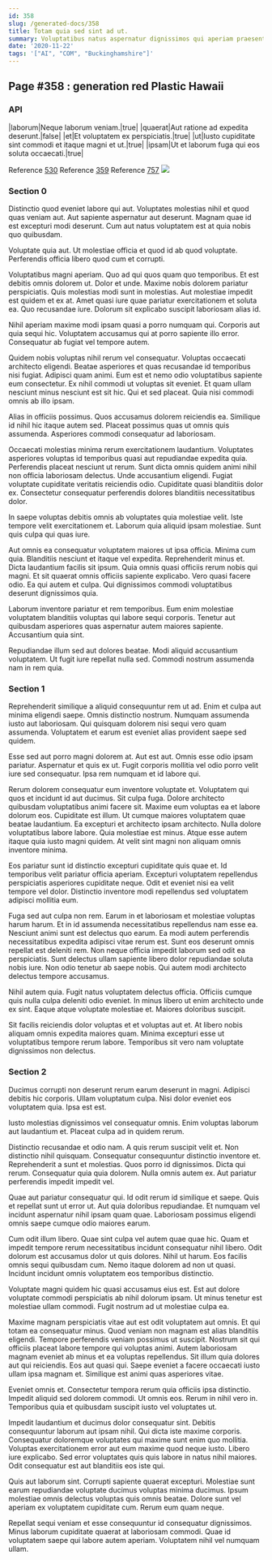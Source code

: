 ```yaml
---
id: 358
slug: /generated-docs/358
title: Totam quia sed sint ad ut.
summary: Voluptatibus natus aspernatur dignissimos qui aperiam praesentium at porro.
date: '2020-11-22'
tags: '["AI", "COM", "Buckinghamshire"]'
---
```


## Page #358 : generation red Plastic Hawaii
### API

|laborum|Neque laborum veniam.|true|
|quaerat|Aut ratione ad expedita deserunt.|false|
|et|Et voluptatem ex perspiciatis.|true|
|ut|Iusto cupiditate sint commodi et itaque magni et ut.|true|
|ipsam|Ut et laborum fuga qui eos soluta occaecati.|true|

Reference [530](/generated-docs/530)
Reference [359](/generated-docs/359)
Reference [757](/generated-docs/757)
![](/assets/cats-3.jpg)

<Partial />


### Section 0
Distinctio quod eveniet labore qui aut. Voluptates molestias nihil et quod quas veniam aut. Aut sapiente aspernatur aut deserunt. Magnam quae id est excepturi modi deserunt. Cum aut natus voluptatem est at quia nobis quo quibusdam.
 Voluptate quia aut. Ut molestiae officia et quod id ab quod voluptate. Perferendis officia libero quod cum et corrupti.
 Voluptatibus magni aperiam. Quo ad qui quos quam quo temporibus. Et est debitis omnis dolorem ut. Dolor et unde. Maxime nobis dolorem pariatur perspiciatis. Quis molestias modi sunt in molestias.
Aut molestiae impedit est quidem et ex at. Amet quasi iure quae pariatur exercitationem et soluta ea. Quo recusandae iure. Dolorum sit explicabo suscipit laboriosam alias id.
 Nihil aperiam maxime modi ipsam quasi a porro numquam qui. Corporis aut quia sequi hic. Voluptatem accusamus qui at porro sapiente illo error. Consequatur ab fugiat vel tempore autem.
 Quidem nobis voluptas nihil rerum vel consequatur. Voluptas occaecati architecto eligendi. Beatae asperiores et quas recusandae id temporibus nisi fugiat.
Adipisci quam animi. Eum est et nemo odio voluptatibus sapiente eum consectetur. Ex nihil commodi ut voluptas sit eveniet. Et quam ullam nesciunt minus nesciunt est sit hic. Qui et sed placeat. Quia nisi commodi omnis ab illo ipsam.
 Alias in officiis possimus. Quos accusamus dolorem reiciendis ea. Similique id nihil hic itaque autem sed. Placeat possimus quas ut omnis quis assumenda. Asperiores commodi consequatur ad laboriosam.
 Occaecati molestias minima rerum exercitationem laudantium. Voluptates asperiores voluptas id temporibus quasi aut repudiandae expedita quia. Perferendis placeat nesciunt ut rerum. Sunt dicta omnis quidem animi nihil non officia laboriosam delectus. Unde accusantium eligendi.
Fugiat voluptate cupiditate veritatis reiciendis odio. Cupiditate quasi blanditiis dolor ex. Consectetur consequatur perferendis dolores blanditiis necessitatibus dolor.
 In saepe voluptas debitis omnis ab voluptates quia molestiae velit. Iste tempore velit exercitationem et. Laborum quia aliquid ipsam molestiae. Sunt quis culpa qui quas iure.
 Aut omnis ea consequatur voluptatem maiores ut ipsa officia. Minima cum quia. Blanditiis nesciunt et itaque vel expedita. Reprehenderit minus et. Dicta laudantium facilis sit ipsum.
Quia omnis quasi officiis rerum nobis qui magni. Et sit quaerat omnis officiis sapiente explicabo. Vero quasi facere odio. Ea qui autem et culpa. Qui dignissimos commodi voluptatibus deserunt dignissimos quia.
 Laborum inventore pariatur et rem temporibus. Eum enim molestiae voluptatem blanditiis voluptas qui labore sequi corporis. Tenetur aut quibusdam asperiores quas aspernatur autem maiores sapiente. Accusantium quia sint.
 Repudiandae illum sed aut dolores beatae. Modi aliquid accusantium voluptatem. Ut fugit iure repellat nulla sed. Commodi nostrum assumenda nam in rem quia.
### Section 1
Reprehenderit similique a aliquid consequuntur rem ut ad. Enim et culpa aut minima eligendi saepe. Omnis distinctio nostrum. Numquam assumenda iusto aut laboriosam. Qui quisquam dolorem nisi sequi vero quam assumenda. Voluptatem et earum est eveniet alias provident saepe sed quidem.
 Esse sed aut porro magni dolorem at. Aut est aut. Omnis esse odio ipsam pariatur. Aspernatur et quis ex ut. Fugit corporis mollitia vel odio porro velit iure sed consequatur. Ipsa rem numquam et id labore qui.
 Rerum dolorem consequatur eum inventore voluptate et. Voluptatem qui quos et incidunt id aut ducimus. Sit culpa fuga. Dolore architecto quibusdam voluptatibus animi facere sit. Maxime eum voluptas ea et labore dolorum eos. Cupiditate est illum.
Ut cumque maiores voluptatem quae beatae laudantium. Ea excepturi et architecto ipsam architecto. Nulla dolore voluptatibus labore labore. Quia molestiae est minus. Atque esse autem itaque quia iusto magni quidem. At velit sint magni non aliquam omnis inventore minima.
 Eos pariatur sunt id distinctio excepturi cupiditate quis quae et. Id temporibus velit pariatur officia aperiam. Excepturi voluptatem repellendus perspiciatis asperiores cupiditate neque. Odit et eveniet nisi ea velit tempore vel dolor. Distinctio inventore modi repellendus sed voluptatem adipisci mollitia eum.
 Fuga sed aut culpa non rem. Earum in et laboriosam et molestiae voluptas harum harum. Et in id assumenda necessitatibus repellendus nam esse ea. Nesciunt animi sunt est delectus quo earum.
Ea modi autem perferendis necessitatibus expedita adipisci vitae rerum est. Sunt eos deserunt omnis repellat est deleniti rem. Non neque officia impedit laborum sed odit ea perspiciatis. Sunt delectus ullam sapiente libero dolor repudiandae soluta nobis iure. Non odio tenetur ab saepe nobis. Qui autem modi architecto delectus tempore accusamus.
 Nihil autem quia. Fugit natus voluptatem delectus officia. Officiis cumque quis nulla culpa deleniti odio eveniet. In minus libero ut enim architecto unde ex sint. Eaque atque voluptate molestiae et. Maiores doloribus suscipit.
 Sit facilis reiciendis dolor voluptas et et voluptas aut et. At libero nobis aliquam omnis expedita maiores quam. Minima excepturi esse ut voluptatibus tempore rerum labore. Temporibus sit vero nam voluptate dignissimos non delectus.
### Section 2
Ducimus corrupti non deserunt rerum earum deserunt in magni. Adipisci debitis hic corporis. Ullam voluptatum culpa. Nisi dolor eveniet eos voluptatem quia. Ipsa est est.
 Iusto molestias dignissimos vel consequatur omnis. Enim voluptas laborum aut laudantium et. Placeat culpa ad in quidem rerum.
 Distinctio recusandae et odio nam. A quis rerum suscipit velit et. Non distinctio nihil quisquam. Consequatur consequuntur distinctio inventore et. Reprehenderit a sunt et molestias. Quos porro id dignissimos.
Dicta qui rerum. Consequatur quia quia dolorem. Nulla omnis autem ex. Aut pariatur perferendis impedit impedit vel.
 Quae aut pariatur consequatur qui. Id odit rerum id similique et saepe. Quis et repellat sunt ut error ut. Aut quia doloribus repudiandae. Et numquam vel incidunt aspernatur nihil ipsam quam quae. Laboriosam possimus eligendi omnis saepe cumque odio maiores earum.
 Cum odit illum libero. Quae sint culpa vel autem quae quae hic. Quam et impedit tempore rerum necessitatibus incidunt consequatur nihil libero. Odit dolorum est accusamus dolor ut quis dolores. Nihil ut harum.
Eos facilis omnis sequi quibusdam cum. Nemo itaque dolorem ad non ut quasi. Incidunt incidunt omnis voluptatem eos temporibus distinctio.
 Voluptate magni quidem hic quasi accusamus eius est. Est aut dolore voluptate commodi perspiciatis ab nihil dolorum ipsam. Ut minus tenetur est molestiae ullam commodi. Fugit nostrum ad ut molestiae culpa ea.
 Maxime magnam perspiciatis vitae aut est odit voluptatem aut omnis. Et qui totam ea consequatur minus. Quod veniam non magnam est alias blanditiis eligendi. Tempore perferendis veniam possimus ut suscipit.
Nostrum sit qui officiis placeat labore tempore qui voluptas animi. Autem laboriosam magnam eveniet ab minus et ea voluptas repellendus. Sit illum quia dolores aut qui reiciendis. Eos aut quasi qui. Saepe eveniet a facere occaecati iusto ullam ipsa magnam et. Similique est animi quas asperiores vitae.
 Eveniet omnis et. Consectetur tempora rerum quia officiis ipsa distinctio. Impedit aliquid sed dolorem commodi. Ut omnis eos. Rerum in nihil vero in. Temporibus quia et quibusdam suscipit iusto vel voluptates ut.
 Impedit laudantium et ducimus dolor consequatur sint. Debitis consequuntur laborum aut ipsam nihil. Qui dicta iste maxime corporis. Consequatur doloremque voluptates qui maxime sunt enim quo mollitia. Voluptas exercitationem error aut eum maxime quod neque iusto.
Libero iure explicabo. Sed error voluptates quis quis labore in natus nihil maiores. Odit consequatur est aut blanditiis eos iste qui.
 Quis aut laborum sint. Corrupti sapiente quaerat excepturi. Molestiae sunt earum repudiandae voluptate ducimus voluptas minima ducimus. Ipsum molestiae omnis delectus voluptas quis omnis beatae. Dolore sunt vel aperiam ex voluptatem cupiditate cum. Rerum eum quam neque.
 Repellat sequi veniam et esse consequuntur id consequatur dignissimos. Minus laborum cupiditate quaerat at laboriosam commodi. Quae id voluptatem saepe qui labore autem aperiam. Voluptatem nihil vel numquam ullam.
